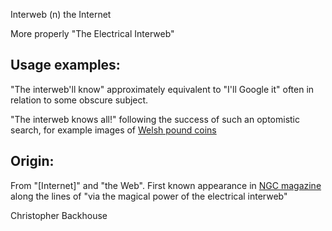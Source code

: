 Interweb (n) the Internet

More properly "The Electrical Interweb"


== Usage examples: ==
 
"The interweb'll know" approximately equivalent to "I'll Google it" often in relation to some obscure subject.

"The interweb knows all!" following the success of such an optomistic search, for example images of [http://images.google.com/images?q=welsh+pound+coins&ie=UTF-8&hl=en Welsh pound coins]

== Origin: ==
 
From "[Internet]" and "the Web". First known appearance in [http://www.futurenet.co.uk/futureonline/magazines/magazine.asp?ID=27 NGC magazine] along the lines of "via the magical power of the electrical interweb"


Christopher Backhouse

{{protologism}}